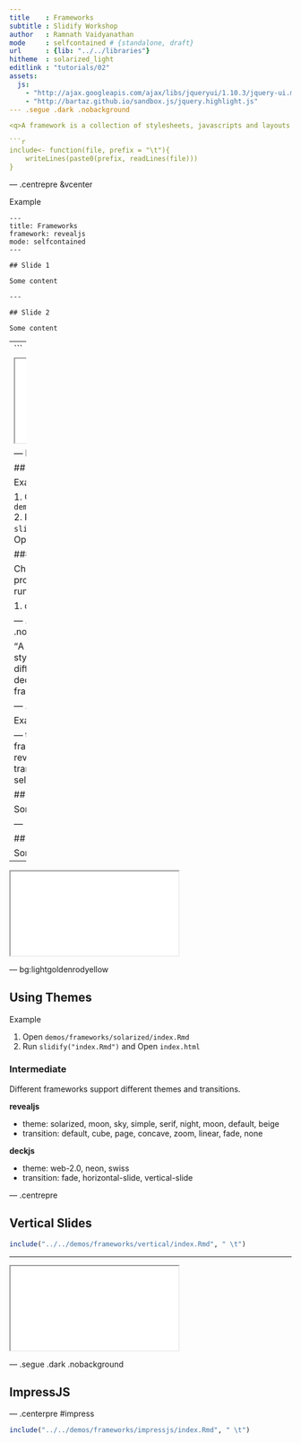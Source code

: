 ```yaml
---
title    : Frameworks
subtitle : Slidify Workshop
author   : Ramnath Vaidyanathan
mode     : selfcontained # {standalone, draft}
url      : {lib: "../../libraries"}
hitheme  : solarized_light
editlink : "tutorials/02"
assets:
  js:
    - "http://ajax.googleapis.com/ajax/libs/jqueryui/1.10.3/jquery-ui.min.js"
    - "http://bartaz.github.io/sandbox.js/jquery.highlight.js"
--- .segue .dark .nobackground

<q>A framework is a collection of stylesheets, javascripts and layouts that control the style and appearance of a slide deck.</q>

```r
include<- function(file, prefix = "\t"){ 
    writeLines(paste0(prefix, readLines(file)))
}
```


--- .centrepre &vcenter

<a class='example'>Example</a>

    ---
    title: Frameworks
    framework: revealjs
    mode: selfcontained
    ---
     
    ## Slide 1
     
    Some content
     
    --- 
     
    ## Slide 2
     
    Some content


---
```


<iframe src='../../demos/frameworks/index.html' width=90%></iframe>


--- bg:lightgoldenrodyellow

## Using Frameworks

<a class='example'>Example</a>

1. Open `demos/frameworks/index.Rmd`
2. Run `slidify("index.Rmd")` and Open `index.html`

### Intermediate

Change the `framework` property in `index.Rmd` and run `slidify`

1. deckjs
2. shower

--- .segue .dark .nobackground

<q>A theme is a collection of stylesheets that provides different skins for slide decks generated using the framework.</q>

--- .centrepre &vcenter

<a class='example'>Example</a>

    ---
    title: Frameworks
    framework: revealjs
    revealjs: {theme: solarized, transition: cube}
    mode: selfcontained
    ---
     
    ## Slide 1
     
    Some content
     
    --- 
     
    ## Slide 2
     
    Some content

---

<iframe src='../../demos/frameworks/solarized/index.html'></iframe>

--- bg:lightgoldenrodyellow

## Using Themes

<a class='example'>Example</a>

1. Open `demos/frameworks/solarized/index.Rmd`
2. Run `slidify("index.Rmd")` and Open `index.html`

### Intermediate

Different frameworks support different themes and transitions.

__revealjs__

- theme: solarized, moon, sky, simple, serif, night, moon, default, beige
- transition: default, cube, page, concave, zoom, linear, fade, none

__deckjs__

- theme: web-2.0, neon, swiss
- transition: fade, horizontal-slide, vertical-slide

--- .centrepre

## Vertical Slides

```r
include("../../demos/frameworks/vertical/index.Rmd", " \t")
```

---

<iframe src='../../demos/frameworks/vertical/index.html'></iframe>

--- .segue .dark .nobackground

## ImpressJS

--- .centerpre #impress

```r
include("../../demos/frameworks/impressjs/index.Rmd", " \t")
```













